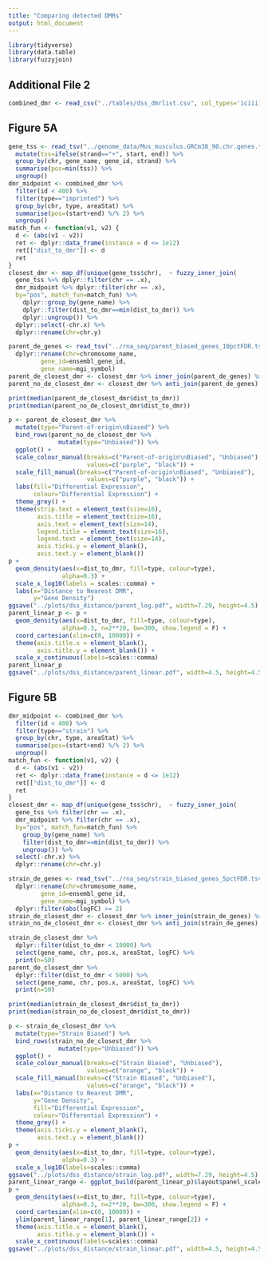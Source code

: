 ```yaml
---
title: "Comparing detected DMRs"
output: html_document
---
```

 
```r
library(tidyverse)
library(data.table)
library(fuzzyjoin)
```

## Additional File 2

```r
combined_dmr <- read_csv("../tables/dss_dmrlist.csv", col_types='iciiiiddddcc')
```

## Figure 5A

```r
gene_tss <- read_tsv("../genome_data/Mus_musculus.GRCm38_90.chr.genes.tsv", col_types="ccccdd") %>% 
  mutate(tss=ifelse(strand=="+", start, end)) %>%
  group_by(chr, gene_name, gene_id, strand) %>%
  summarise(pos=min(tss)) %>%
  ungroup()
dmr_midpoint <- combined_dmr %>%
  filter(id < 400) %>%
  filter(type=="imprinted") %>%
  group_by(chr, type, areaStat) %>%
  summarise(pos=(start+end) %/% 2) %>%
  ungroup()
match_fun <- function(v1, v2) {
  d <- (abs(v1 - v2))
  ret <- dplyr::data_frame(instance = d <= 1e12)
  ret[["dist_to_dmr"]] <- d
  ret
}
closest_dmr <- map_df(unique(gene_tss$chr),  ~ fuzzy_inner_join(
  gene_tss %>% dplyr::filter(chr == .x), 
  dmr_midpoint %>% dplyr::filter(chr == .x), 
  by="pos", match_fun=match_fun) %>%
    dplyr::group_by(gene_name) %>%
    dplyr::filter(dist_to_dmr==min(dist_to_dmr)) %>%
    dplyr::ungroup()) %>%
  dplyr::select(-chr.x) %>%
  dplyr::rename(chr=chr.y)
```

```r
parent_de_genes <- read_tsv("../rna_seq/parent_biased_genes_10pctFDR.tsv", col_types = 'cdddddccii_____') %>%
  dplyr::rename(chr=chromosome_name,
         gene_id=ensembl_gene_id,
         gene_name=mgi_symbol)
parent_de_closest_dmr <- closest_dmr %>% inner_join(parent_de_genes) %>% dplyr::filter(chr != "X")
parent_no_de_closest_dmr <- closest_dmr %>% anti_join(parent_de_genes) %>% dplyr::filter(chr != "X")
```

```r
print(median(parent_de_closest_dmr$dist_to_dmr))
print(median(parent_no_de_closest_dmr$dist_to_dmr))
```

```r
p <- parent_de_closest_dmr %>%
  mutate(type="Parent-of-origin\nBiased") %>%
  bind_rows(parent_no_de_closest_dmr %>%
              mutate(type="Unbiased")) %>%
  ggplot() +
  scale_colour_manual(breaks=c("Parent-of-origin\nBiased", "Unbiased"),
                      values=c("purple", "black")) +
  scale_fill_manual(breaks=c("Parent-of-origin\nBiased", "Unbiased"),
                      values=c("purple", "black")) +
  labs(fill="Differential Expression",
       colour="Differential Expression") +
  theme_grey() +
  theme(strip.text = element_text(size=16),
        axis.title = element_text(size=16),
        axis.text = element_text(size=14),
        legend.title = element_text(size=16),
        legend.text = element_text(size=14),
        axis.ticks.y = element_blank(),
        axis.text.y = element_blank())
p +
  geom_density(aes(x=dist_to_dmr, fill=type, colour=type), 
               alpha=0.3) +
  scale_x_log10(labels = scales::comma) +
  labs(x="Distance to Nearest DMR",
       y="Gene Density")
ggsave("../plots/dss_distance/parent_log.pdf", width=7.29, height=4.5)
parent_linear_p <- p +
  geom_density(aes(x=dist_to_dmr, fill=type, colour=type), 
               alpha=0.3, n=2**20, bw=300, show.legend = F) +
  coord_cartesian(xlim=c(0, 10000)) +
  theme(axis.title.x = element_blank(),
        axis.title.y = element_blank()) +
  scale_x_continuous(labels=scales::comma)
parent_linear_p
ggsave("../plots/dss_distance/parent_linear.pdf", width=4.5, height=4.5)
```

## Figure 5B

```r
dmr_midpoint <- combined_dmr %>%
  filter(id < 400) %>%
  filter(type=="strain") %>%
  group_by(chr, type, areaStat) %>%
  summarise(pos=(start+end) %/% 2) %>%
  ungroup()
match_fun <- function(v1, v2) {
  d <- (abs(v1 - v2))
  ret <- dplyr::data_frame(instance = d <= 1e12)
  ret[["dist_to_dmr"]] <- d
  ret
}
closest_dmr <- map_df(unique(gene_tss$chr),  ~ fuzzy_inner_join(
  gene_tss %>% filter(chr == .x), 
  dmr_midpoint %>% filter(chr == .x), 
  by="pos", match_fun=match_fun) %>%
    group_by(gene_name) %>%
    filter(dist_to_dmr==min(dist_to_dmr)) %>%
    ungroup()) %>%
  select(-chr.x) %>%
  dplyr::rename(chr=chr.y)
```

```r
strain_de_genes <- read_tsv("../rna_seq/strain_biased_genes_5pctFDR.tsv", col_types = 'dddddccc') %>%
  dplyr::rename(chr=chromosome_name,
         gene_id=ensembl_gene_id,
         gene_name=mgi_symbol) %>%
  dplyr::filter(abs(logFC) >= 2)
strain_de_closest_dmr <- closest_dmr %>% inner_join(strain_de_genes) %>% filter(chr != "X")
strain_no_de_closest_dmr <- closest_dmr %>% anti_join(strain_de_genes) %>% filter(chr != "X")
```

```r
strain_de_closest_dmr %>%
  dplyr::filter(dist_to_dmr < 10000) %>%
  select(gene_name, chr, pos.x, areaStat, logFC) %>%
  print(n=50)
parent_de_closest_dmr %>%
  dplyr::filter(dist_to_dmr < 5000) %>%
  select(gene_name, chr, pos.x, areaStat, logFC) %>%
  print(n=50)
```


```r
print(median(strain_de_closest_dmr$dist_to_dmr))
print(median(strain_no_de_closest_dmr$dist_to_dmr))
```

```r
p <- strain_de_closest_dmr %>%
  mutate(type="Strain Biased") %>%
  bind_rows(strain_no_de_closest_dmr %>%
              mutate(type="Unbiased")) %>%
  ggplot() +
  scale_colour_manual(breaks=c("Strain Biased", "Unbiased"),
                      values=c("orange", "black")) +
  scale_fill_manual(breaks=c("Strain Biased", "Unbiased"),
                      values=c("orange", "black")) +
  labs(x="Distance to Nearest DMR",
       y="Gene Density",
       fill="Differential Expression",
       colour="Differential Expression") +
  theme_grey() +
  theme(axis.ticks.y = element_blank(),
        axis.text.y = element_blank())
p +
  geom_density(aes(x=dist_to_dmr, fill=type, colour=type), 
               alpha=0.3) +
  scale_x_log10(labels=scales::comma)
ggsave("../plots/dss_distance/strain_log.pdf", width=7.29, height=4.5)
parent_linear_range <- ggplot_build(parent_linear_p)$layout$panel_scales_y[[1]]$range$range
p +
  geom_density(aes(x=dist_to_dmr, fill=type, colour=type), 
               alpha=0.3, n=2**20, bw=300, show.legend = F) +
  coord_cartesian(xlim=c(0, 10000)) +
  ylim(parent_linear_range[1], parent_linear_range[2]) +
  theme(axis.title.x = element_blank(),
        axis.title.y = element_blank()) +
  scale_x_continuous(labels=scales::comma)
ggsave("../plots/dss_distance/strain_linear.pdf", width=4.5, height=4.5)
```
